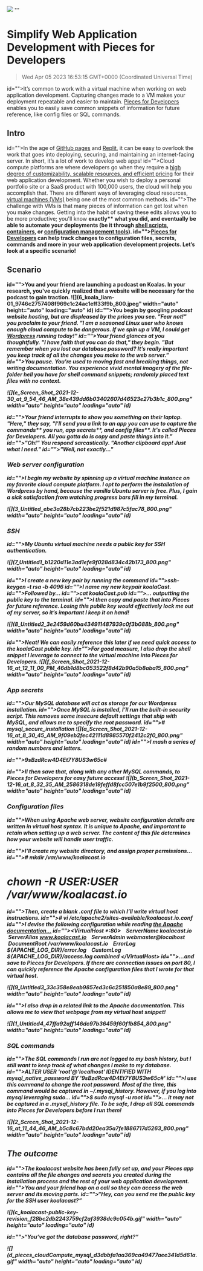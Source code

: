 ![](https://uploads-ssl.webflow.com/6143afec68f555387049efb3/62f2c54d562f4712cd6a9b37_easier-way-to-develop.jpg)
""
# Simplify Web Application Development with Pieces for Developers
> Wed Apr 05 2023 16:53:15 GMT+0000 (Coordinated Universal Time)

id="">It’s common to work with a virtual machine when working on web application development. Capturing changes made to a VM makes your deployment repeatable and easier to maintain. <a href="https://pieces.app/" id="">Pieces for Developers</a> enables you to easily save common snippets of information for future reference, like config files or SQL commands.

## Intro
id="">In the age of <a href="https://pages.github.com/" target="_blank" id="">GitHub pages</a> and <a href="https://replit.com/" target="_blank" id="">Replit</a>, it can be easy to overlook the work that goes into deploying, securing, and maintaining an internet-facing server. In short, it’s a lot of work to develop web apps!
id="">Cloud compute platforms are where developers go when they require a <a href="https://www.atlassian.com/continuous-delivery/principles/cloud-computing" target="_blank" id="">high degree of customizability, scalable resources, and efficient pricing</a> for their web application development. Whether you wish to deploy a personal portfolio site or a SaaS product with 100,000 users, the cloud will help you accomplish that. There are different ways of leveraging cloud resources, <a href="https://azure.microsoft.com/en-us/overview/what-is-a-virtual-machine/" target="_blank" id="">virtual machines (VMs)</a> being one of the most common methods.
id="">The challenge with VMs is that many pieces of information can get lost when you make changes. Getting into the habit of saving these edits allows you to be more productive; you'll know <strong id="">exactly** what you did, and eventually be able to automate your deployments (be it through <a href="https://www.shellscript.sh/" target="_blank" id="">shell scripts</a>, <a href="https://www.docker.com/resources/what-container" target="_blank" id="">containers</a>, or <a href="https://en.wikipedia.org/wiki/Configuration_management#Operating_system_configuration_management" target="_blank" id="">configuration management tools</a>).
id=""><a href="https://pieces.app/" id="">Pieces for Developers</a> can help track changes to configuration files, secrets, commands and more in your web application development projects. Let’s look at a specific scenario!

## Scenario
id="">You and your friend are launching a podcast on Koalas. In your research, you've quickly realized that a website will be necessary for the podcast to gain traction.
![](6_koala_liam-01_9746c2757408f969c1c24ac1eff33f9b_800.jpeg" width="auto" height="auto" loading="auto" id)
id="">You begin by googling <em id="">podcast website hosting, but are displeased by the prices you see. "Fear not!" you proclaim to your friend. "I am a seasoned Linux user who knows enough cloud compute to be dangerous. If we spin up a VM, I could get <a href="https://wordpress.org/" target="_blank" id="">Wordpress</a> running today!"
id="">Your friend glances at you thoughtfully. "I have faith that you can do that," they begin. "But remember when you lost our database password? It’s really important you keep track of all the changes you make to the web server."
id="">You pause. You're used to moving fast and breaking things, not writing documentation. You experience vivid mental imagery of the file-folder hell you have for shell command snippets; randomly placed text files with no context.

![](e_Screen_Shot_2021-12-30_at_9_54_46_AM_38e439dd6b03402607d46523e27b3b1c_800.png" width="auto" height="auto" loading="auto" id)

id="">Your friend interrupts to show you something on their laptop. "Here," they say, "I'll send you a link to an app you can use to capture the <strong id="">commands** you run, <strong id="">app secrets**, and <strong id="">config files**. It's called Pieces for Developers. All you gotta do is copy and paste things into it."
id="">"Oh!" You respond sarcastically. "Another clipboard app! Just what I need."
id="">"Well, not exactly..."

### Web server configuration

id="">I begin my website by spinning up a virtual machine instance on my favorite cloud compute platform. I opt to perform the installation of Wordpress by hand, because the vanilla Ubuntu server is free. Plus, I gain a sick satisfaction from watching progress bars fill in my terminal.


![](3_Untitled_ebe3a28b7cb223be2f521d987c5fac78_800.png" width="auto" height="auto" loading="auto" id)

### SSH
id="">My Ubuntu virtual machine needs a public key for SSH authentication.

![](7_Untitled1_b1220d11e3ad1efe9f028d834c42b173_800.png" width="auto" height="auto" loading="auto" id)

id="">I create a new key pair by running the command
id="">ssh-keygen -t rsa -b 4096
id="">I name my new keypair koalaCast.
id="">Followed by...
id="">cat koalaCast.pub
id="">... outputting the public key to the terminal.
id="">I then copy and paste that into Pieces for future reference. Losing this public key would effectively lock me out of my server, so it’s important I keep it on hand!

![](8_Untitled2_3e2459d60ba434911487939c0f3b088b_800.png" width="auto" height="auto" loading="auto" id)

id="">Neat! We can easily reference this later if we need quick access to the koalaCast public key.
id="">For good measure, I also drop the shell snippet I leverage to connect to the virtual machine into Pieces for Developers.
![](f_Screen_Shot_2021-12-16_at_12_11_00_PM_46db1d8bc053522f8d42b90a5b8aba15_800.png" width="auto" height="auto" loading="auto" id)

### App secrets
id="">Our MySQL database will act as storage for our Wordpress installation.
id="">Once MySQL is installed, I’ll run the built-in security script. This removes some insecure default settings that ship with MySQL, and allows me to specify the root password.
id=""># mysql_secure_installation
![](a_Screen_Shot_2021-12-16_at_8_30_45_AM_9f09eb2fec42111d8985570f2412c2f0_800.png" width="auto" height="auto" loading="auto" id)
id="">I mash a series of random numbers and letters.

id="">9sBzdRcw4D4Et7Y8US3w65c#

id="">II then save that, along with any other MySQL commands, to Pieces for Developers for easy future access!
![](b_Screen_Shot_2021-12-16_at_8_32_35_AM_2586318de19feffd8fcc507e1b9f2500_800.png" width="auto" height="auto" loading="auto" id)

### Configuration files
id="">When using Apache web server, website configuration details are written in <em id="">virtual host syntax. It is unique to Apache, and important to retain when setting up a web server. The content of this file determines how your website will handle user traffic.

id="">I’ll create my website directory, and assign proper permissions...
id=""># mkdir /var/www/koalacast.io
# chown -R $USER:$USER /var/www/koalacast.io

id="">Then, create a blank .conf file to which I’ll write virtual host instructions.
id=""># vi /etc/apache2/sites-available/koalacast.io.conf
id="">I devise the following configuration while reading <a href="https://httpd.apache.org/docs/2.4/vhosts/examples.html" target="_blank" id="">the Apache documentation...</a>
id="">&lt;VirtualHost *:80&gt;
 &nbsp; &nbsp;ServerName koalacast.io
 &nbsp; &nbsp;ServerAlias www.koalacast.io
 &nbsp; &nbsp;ServerAdmin webmaster@localhost
 &nbsp; &nbsp;DocumentRoot /var/www/koalacast.io
 &nbsp; &nbsp;ErrorLog ${APACHE_LOG_DIR}/error.log
 &nbsp; &nbsp;CustomLog ${APACHE_LOG_DIR}/access.log combined
&lt;/VirtualHost&gt;
id="">...and save to Pieces for Developers. If there are connection issues on port 80, I can quickly reference the Apache configuration files that I wrote for that virtual host.

![](9_Untitled3_33c358e8eab9857ed3c6c251850a8e89_800.png" width="auto" height="auto" loading="auto" id)

id="">I also drop in a related link to the Apache documentation. This allows me to view that webpage from my virtual host snippet!

![](1_Untitled4_47ffa92aff146dc97b36459f60f1b854_800.png" width="auto" height="auto" loading="auto" id)

### SQL commands
id="">The SQL commands I run are not logged to my bash history, but I still want to keep track of what changes I make to my database.
id="">ALTER USER 'root'@'localhost' IDENTIFIED WITH mysql_native_password BY '9sBzdRcw4D4Et7Y8US3w65c#'
id="">I use this command to change the root password. <em id="">Most of the time, this command would be captured in ~/.mysql_history. However, if you log into mysql leveraging <em id="">sudo...
id="">$ sudo mysql -u root
id="">... it may not be captured in a .mysql_history file. To be safe, I drop all SQL commands into Pieces for Developers before I run them!

![](2_Screen_Shot_2021-12-16_at_11_44_46_AM_b5c8c67bdd20ea35a7fe1886717d5263_800.png" width="auto" height="auto" loading="auto" id)

## The outcome
id="">The koalacast website has been fully set up, and your Pieces app contains all the file changes and secrets you created during the installation process and the rest of your web application development.
id="">You and your friend hop on a call so they can access the web server and its moving parts.
id="">“Hey, can you send me the public key for the SSH user koalacast?”

![](c_koalacast-public-key-revision_f28bc2db2243759cf2af3938dc9c054b.gif" width="auto" height="auto" loading="auto" id)

id="">“You’ve got the database password, right?”

![](d_pieces_cloudCompute_mysql_d3dbbfa1aa369ca49477aee341d5d61a.gif" width="auto" height="auto" loading="auto" id)


